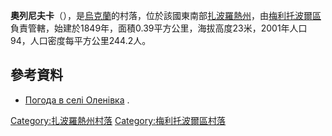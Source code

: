 {{coord|46|56|44|N|35|34|22|E|scale:100000|display=title}}

'''奧列尼夫卡'''（{{lang-uk|Оленівка}}），是[[烏克蘭|烏克蘭]]的村落，位於該國東南部[[扎波羅熱州|扎波羅熱州]]，由[[梅利托波爾區|梅利托波爾區]]負責管轄，始建於1849年，面積0.39平方公里，海拔高度23米，2001年人口94，人口密度每平方公里244.2人。

==參考資料==
* [http://weather.in.ua/ua/zaporozhskaja/18864 Погода в селі Оленівка] {{Wayback|url=http://weather.in.ua/ua/zaporozhskaja/18864 |date=20160305082959 }}.

[[Category:扎波羅熱州村落|Category:扎波羅熱州村落]]
[[Category:梅利托波爾區村落|Category:梅利托波爾區村落]]


{{Zaporizhia-geo-stub}}